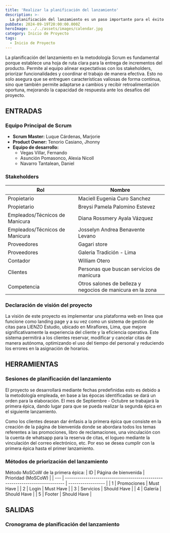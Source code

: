 ```yaml
---
title: 'Realizar la planificación del lanzamiento'
description: >-
  La planificación del lanzamiento es un paso importante para el éxito del proyecto.
pubDate: 2024-09-19T20:00:00.000Z
heroImage: ../../assets/images/calendar.jpg
category: Inicio de Proyecto
tags:
  - Inicio de Proyecto
---
```


La planificación del lanzamiento en la metodología Scrum es fundamental porque establece una hoja de ruta clara para 
la entrega de incrementos del producto. Permite al equipo alinear expectativas con los stakeholders, priorizar 
funcionalidades y coordinar el trabajo de manera efectiva. Esto no solo asegura que se entreguen características 
valiosas de forma continua, sino que también permite adaptarse a cambios y recibir retroalimentación oportuna, mejorando 
la capacidad de respuesta ante los desafíos del proyecto.

## ENTRADAS

### Equipo Principal de Scrum

- **Scrum Master:** Luque Cárdenas, Marjorie
- **Product Owner:** Tenorio Casiano, Jhonny
- **Equipo de desarrollo:**
  <ul style={{ listStyleType: "circle", paddingLeft: "20px" }}>
    <li>Vegas Villar, Fernando</li>
    <li>Asunción Pomasonco, Alexia Nicoll</li>
    <li>Navarro Tantalean, Daniel</li>
  </ul>

### Stakeholders

| **Rol**           | **Nombre**       |
| ----------------- | ---------------- |
| Propietario       | Maciell Eugenia Curo Sanchez |
| Propietario          | Breysi Pamela Palomino Estevez           |
| Empleados/Técnicos de Manicura          | Diana Rossmery Ayala Vázquez           |
| Empleados/Técnicos de Manicura          | Josselyn Andrea Benavente Levano |
| Proveedores          | Gagari store            |
| Proveedores          | Galeria Tradición - Lima         |
| Contador        | William Otero  |
| Clientes        | Personas que buscan servicios de manicura |
| Competencia        | Otros salones de belleza y negocios de manicura en la zona             |

### Declaración de visión del proyecto

La visión de este proyecto es implementar una plataforma web en línea que funcione como landing page y a su vez 
como un sistema de gestión de citas para LIENZO Estudio, ubicado en Miraflores, Lima, que mejore significativamente 
la experiencia del cliente y la eficiencia operativa. Este sistema permitirá a los clientes reservar, modificar y 
cancelar citas de manera autónoma, optimizando el uso del tiempo del personal y reduciendo los errores en la asignación
de horarios.

## HERRAMIENTAS

### Sesiones de planificación del lanzamiento

El proyecto se desarrollará mediante fechas predefinidas esto es debido a la metodología empleada, en base a las épocas 
identificadas se dará un orden para la elaboración.
El mes de Septiembre - Octubre se trabajará la primera épica, dando lugar para que se pueda realizar la segunda épica en 
el siguiente lanzamiento.

Como los clientes desean dar énfasis a la primera épica que consiste en la creación de la página de bienvenida donde se 
abordara todos los temas referentes a las promociones, libro de reclamaciones, una vinculación con la cuenta de whatsapp 
para la reserva de citas, el logueo mediante la vinculación del correo electrónico, etc. Por eso se desea cumplir con la 
primera épica hasta el primer lanzamiento.

### Métodos de priorización del lanzamiento

Método MoSCoW  de la primera épica:
| ID  | Página de bienvenida                                                           | Prioridad (MoSCoW) |
| --- | ----------------------------------------------------------------------------- | ------------------ |
| 1   | Promociones        | Must Have          |
| 2   | Login                    | Must Have          |
| 3   | Servicios                         | Should Have        |
| 4   | Galería                         | Should Have        |
| 5   | Footer                         | Should Have        |

## SALIDAS

### Cronograma de planificación del lanzamiento
